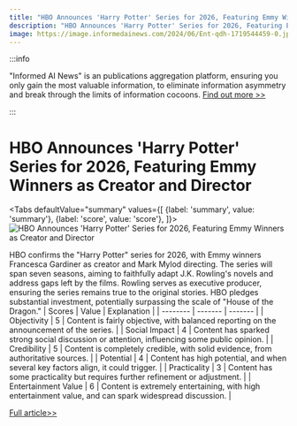 ```yaml
---
title: "HBO Announces 'Harry Potter' Series for 2026, Featuring Emmy Winners as Creator and Director"
description: "HBO Announces 'Harry Potter' Series for 2026, Featuring Emmy Winners as Creator and Director"
image: https://image.informedainews.com/2024/06/Ent-qdh-1719544459-0.jpg
---
```



:::info

"Informed AI News" is an publications aggregation platform, ensuring you only gain the most valuable information, to eliminate information asymmetry and break through the limits of information cocoons.  [Find out more >>](/)

:::

# HBO Announces 'Harry Potter' Series for 2026, Featuring Emmy Winners as Creator and Director


<Tabs
	defaultValue="summary"
	values={[
	{label: 'summary', value: 'summary'},
	{label: 'score', value: 'score'},
]}>
<TabItem value="summary">
<img
  src="https://image.informedainews.com/2024/06/Ent-qdh-1719544459-0.jpg"
  alt="HBO Announces 'Harry Potter' Series for 2026, Featuring Emmy Winners as Creator and Director"
/>



HBO confirms the "Harry Potter" series for 2026, with Emmy winners Francesca Gardiner as creator and Mark Mylod directing. The series will span seven seasons, aiming to faithfully adapt J.K. Rowling's novels and address gaps left by the films. Rowling serves as executive producer, ensuring the series remains true to the original stories. HBO pledges substantial investment, potentially surpassing the scale of "House of the Dragon."
</TabItem>
<TabItem value="score">
	| Scores     | Value   | Explanation |
	| -------- | ------- | ------- |
	| Objectivity  | 5    | Content is fairly objective, with balanced reporting on the announcement of the series.    |
	| Social Impact | 4     | Content has sparked strong social discussion or attention, influencing some public opinion.    |
	| Credibility    | 5    | Content is completely credible, with solid evidence, from authoritative sources.    |
	| Potential    | 4    | Content has high potential, and when several key factors align, it could trigger.    |
	| Practicality    | 3    | Content has some practicality but requires further refinement or adjustment.    |
	| Entertainment Value    | 6    | Content is extremely entertaining, with high entertainment value, and can spark widespread discussion.    |
</TabItem>
</Tabs>

[Full article>>](https://www.cnbeta.com.tw/articles/movie/1436276.htm)
